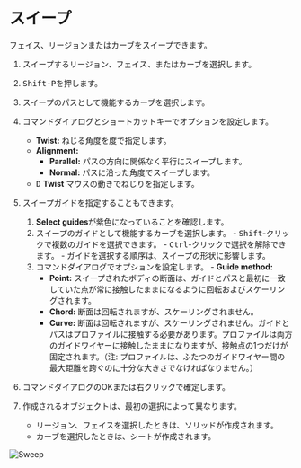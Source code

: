 
# スイープ

<Reference shortcut="Shift-P" command="Sweep" button="コマンドバー右" />

フェイス、リージョンまたはカーブをスイープできます。

1. スイープするリージョン、フェイス、またはカーブを選択します。
2. <kbd>Shift-P</kbd>を押します。
3. スイープのパスとして機能するカーブを選択します。
4. コマンドダイアログとショートカットキーでオプションを設定します。
   - **Twist:**  ねじる角度を度で指定します。
   - **Alignment:**
      - **Parallel:** パスの方向に関係なく平行にスイープします。 
      - **Normal:** パスに沿った角度でスイープします。    
   - <kbd>D</kbd> **Twist** マウスの動きでねじりを指定します。
5. スイープガイドを指定することもできます。
      1. **Select guides**が紫色になっていることを確認します。
      2. スイープのガイドとして機能するカーブを選択します。
        - <kbd>Shift</kbd>-クリックで複数のガイドを選択できます。
        - <kbd>Ctrl</kbd>-クリックで選択を解除できます。
        - ガイドを選択する順序は、スイープの形状に影響します。
      3. コマンドダイアログでオプションを設定します。
        - **Guide method:**
          - **Point:** スイープされたボディの断面は、ガイドとパスと最初に一致していた点が常に接触したままになるように回転およびスケーリングされます。
          - **Chord:**  断面は回転されますが、スケーリングされません。
          - **Curve:** 断面は回転されますが、スケーリングされません。ガイドとパスはプロファイルに接触する必要があります。プロファイルは両方のガイドワイヤーに接触したままになりますが、接触点の1つだけが固定されます。（注: プロファイルは、ふたつのガイドワイヤー間の最大距離を跨ぐのに十分な大きさでなければなりません。）
6. コマンドダイアログのOKまたは右クリックで確定します。

7. 作成されるオブジェクトは、最初の選択によって異なります。
   - リージョン、フェイスを選択したときは、ソリッドが作成されます。
   - カーブを選択したときは、シートが作成されます。

![Sweep](/img/sweep.gif)


